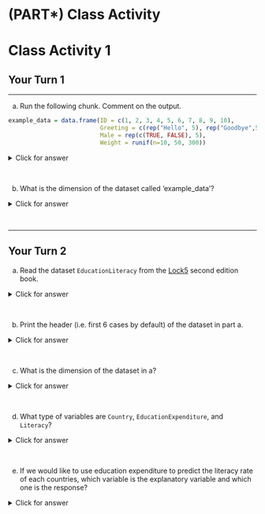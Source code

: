 # (PART\*) Class Activity {-}

# Class Activity 1

## Your Turn 1

---------------------------------------------------

a. Run the following chunk. Comment on the output.

```r
example_data = data.frame(ID = c(1, 2, 3, 4, 5, 6, 7, 8, 9, 10),
                          Greeting = c(rep("Hello", 5), rep("Goodbye",5)),
                          Male = rep(c(TRUE, FALSE), 5),
                          Weight = runif(n=10, 50, 300))
```


<details>
<summary><red>Click for answer</red></summary>
```r
example_data
```

*Answer:* We see a data frame with four columns, where the first column is an `identifier` for the cases. We have information on the greeting types, whether male or not, and weight on these cases in the remaining columns.
</details>


<br>


b. What is the dimension of the dataset called 'example_data'?

<details>
<summary><red>Click for answer</red></summary>

```r
dim(example_data)
nrow(example_data)
ncol(example_data)
```

*Answer:* There are 10 rows and 4 columns.
</details>

<br>

---------------------------------------------------

## Your Turn 2


a. Read the dataset `EducationLiteracy` from the [Lock5](https://www.lock5stat.com/datapage2e.html) second edition book.

<details>
<summary><red>Click for answer</red></summary>

```r
# read in the data
library(readr)
education_lock5 <- read_csv("https://www.lock5stat.com/datasets2e/EducationLiteracy.csv")
```

</details>

<br>


b. Print the header (i.e. first 6 cases by default) of the dataset in part a.

<details>
<summary><red>Click for answer</red></summary>

```r
head(education_lock5)
```

</details>

<br>



c. What is the dimension of the dataset in a?


<details>
<summary><red>Click for answer</red></summary>

```r
dim(education_lock5)
```
*Answer:* There are 188 rows and 3 columns.

</details>


<br>


d. What type of variables are `Country`, `EducationExpenditure`, and `Literacy`?

<details>
<summary><red>Click for answer</red></summary>
*Answer:* `Country` is a categorical variable. `EducationExpenditure` and `Literacy` are both quantitative variables.
</details>



<br>



e. If we would like to use education expenditure to predict the literacy rate of each countries, which variable is the explanatory variable and which one is the response?


<details>
<summary><red>Click for answer</red></summary>
*Answer:* The education expenditure is the explanatory variable, and the literacy rate is the response.
</details>


